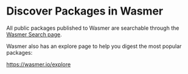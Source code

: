 # Discover Packages in Wasmer

All public packages published to Wasmer are searchable through the
[Wasmer Search page](https://wasmer.io/search).

Wasmer also has an explore page to help you digest the most popular packages:

https://wasmer.io/explore